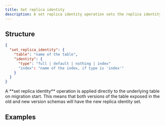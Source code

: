 ```yaml
---
title: Set replica identity
description: A set replica identity operation sets the replica identity for a table.
---
```


## Structure

```json
{
  "set_replica_identity": {
    "table": "name of the table",
    "identity": {
      "type": "full | default | nothing | index"
      "index": "name of the index, if type is 'index'"
    }
  }
}
```

<Warning>
  A **set replica identity** operation is applied directly to the underlying
  table on migration start. This means that both versions of the table exposed
  in the old and new version schemas will have the new replica identity set.
</Warning>

## Examples

<ExampleSnippet example="29_set_replica_identity.json" language="json" />

